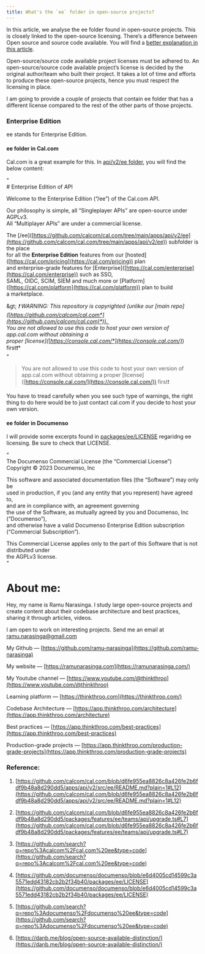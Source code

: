```yaml
---
title: What's the `ee` folder in open-source projects?
---
```


In this article, we analyse the ee folder found in open-source projects. This is closely linked to the open-source licensing. There’s a difference between Open source and source code available. You will find a [better explanation in this article](https://danb.me/blog/open-source-available-distinction/).

Open-source/source code available project licenses must be adhered to. An open-source/source code available project’s license is decided by the original author/team who built their project. It takes a lot of time and efforts to produce these open-source projects, hence you must respect the licensing in place.

I am going to provide a couple of projects that contain ee folder that has a different license compared to the rest of the other parts of those projects.

### Enterprise Edition

ee stands for Enterprise Edition.

#### ee folder in Cal.com

Cal.com is a great example for this. In [api/v2/ee folder](https://github.com/calcom/cal.com/blob/d6fe955ea8826c8a426fe2b6fdf9b48a8d290dd5/apps/api/v2/src/ee/README.md?plain=1#L12), you will find the below content:

“  
\# Enterprise Edition of API

Welcome to the Enterprise Edition (“/ee”) of the Cal.com API.

Our philosophy is simple, all “Singleplayer APIs” are open-source under AGPLv3.   
All “Multiplayer APIs” are under a commercial license.

The \[/ee\]([https://github.com/calcom/cal.com/tree/main/apps/api/v2/ee](https://github.com/calcom/cal.com/tree/main/apps/api/v2/ee)) subfolder is the place  
for all the **Enterprise Edition** features from our \[hosted\]([https://cal.com/pricing](https://cal.com/pricing)) plan   
and enterprise-grade features for \[Enterprise\]([https://cal.com/enterprise](https://cal.com/enterprise)) such as SSO,   
SAML, OIDC, SCIM, SIEM and much more or \[Platform\]([https://cal.com/platform](https://cal.com/platform)) plan to build   
a marketplace.

\&gt; *❗ WARNING: This repository is copyrighted (unlike our \[main repo\](*[*https://github.com/calcom/cal.com*](https://github.com/calcom/cal.com)*)).   
You are not allowed to use this code to host your own version of app.cal.com without obtaining a   
proper \[license\](*[*https://console.cal.com/*](https://console.cal.com/)*) first❗*  
“

> You are not allowed to use this code to host your own version of app.cal.com without obtaining a proper \[license\]([https://console.cal.com/](https://console.cal.com/)) first❗

You have to tread carefully when you see such type of warnings, the right thing to do here would be to just contact cal.com if you decide to host your own version.

#### ee folder in Documenso

I will provide some excerpts found in [packages/ee/LICENSE](https://github.com/documenso/documenso/blob/e6d4005cd14599c3a5571edd43182cb2b2f34b40/packages/ee/LICENSE) regaridng ee licensing. Be sure to check that LICENSE.

“  
The Documenso Commercial License (the “Commercial License”)  
Copyright © 2023 Documenso, Inc

This software and associated documentation files (the “Software”) may only be  
used in production, if you (and any entity that you represent) have agreed to,  
and are in compliance with, an agreement governing  
the use of the Software, as mutually agreed by you and Documenso, Inc (“Documenso”),  
and otherwise have a valid Documenso Enterprise Edition subscription (“Commercial Subscription”).

This Commercial License applies only to the part of this Software that is not distributed under  
the AGPLv3 license.  
“

# **About me:**

Hey, my name is Ramu Narasinga. I study large open-source projects and create content about their codebase architecture and best practices, sharing it through articles, videos.

I am open to work on interesting projects. Send me an email at ramu.narasinga@gmail.com

My Github — [https://github.com/ramu-narasinga](https://github.com/ramu-narasinga)

My website — [https://ramunarasinga.com](https://ramunarasinga.com/)

My Youtube channel — [https://www.youtube.com/@thinkthroo](https://www.youtube.com/@thinkthroo)

Learning platform — [https://thinkthroo.com](https://thinkthroo.com/)

Codebase Architecture — [https://app.thinkthroo.com/architecture](https://app.thinkthroo.com/architecture)

Best practices — [https://app.thinkthroo.com/best-practices](https://app.thinkthroo.com/best-practices)

Production-grade projects — [https://app.thinkthroo.com/production-grade-projects](https://app.thinkthroo.com/production-grade-projects)

### Reference:

1. [https://github.com/calcom/cal.com/blob/d6fe955ea8826c8a426fe2b6fdf9b48a8d290dd5/apps/api/v2/src/ee/README.md?plain=1#L12](https://github.com/calcom/cal.com/blob/d6fe955ea8826c8a426fe2b6fdf9b48a8d290dd5/apps/api/v2/src/ee/README.md?plain=1#L12)
    
2. [https://github.com/calcom/cal.com/blob/d6fe955ea8826c8a426fe2b6fdf9b48a8d290dd5/packages/features/ee/teams/api/upgrade.ts#L7](https://github.com/calcom/cal.com/blob/d6fe955ea8826c8a426fe2b6fdf9b48a8d290dd5/packages/features/ee/teams/api/upgrade.ts#L7)
    
3. [https://github.com/search?q=repo%3Acalcom%2Fcal.com%20ee&type=code](https://github.com/search?q=repo%3Acalcom%2Fcal.com%20ee&type=code)
    
4. [https://github.com/documenso/documenso/blob/e6d4005cd14599c3a5571edd43182cb2b2f34b40/packages/ee/LICENSE](https://github.com/documenso/documenso/blob/e6d4005cd14599c3a5571edd43182cb2b2f34b40/packages/ee/LICENSE)
    
5. [https://github.com/search?q=repo%3Adocumenso%2Fdocumenso%20ee&type=code](https://github.com/search?q=repo%3Adocumenso%2Fdocumenso%20ee&type=code)
    
6. [https://danb.me/blog/open-source-available-distinction/](https://danb.me/blog/open-source-available-distinction/)